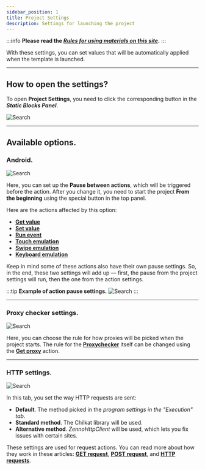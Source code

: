 ```yaml
---
sidebar_position: 1
title: Project Settings
description: Settings for launching the project
---
```

:::info **Please read the [*Rules for using materials on this site*](../../Disclaimer).**
:::

With these settings, you can set values that will be automatically applied when the template is launched.
_______________________________________________
## How to open the settings?
To open **Project Settings**, you need to click the corresponding button in the ***Static Blocks Panel***.

![Search](./assets/ProjectSettings/ProjectSettings_pic1.png)
_______________________________________________
## Available options.
### Android.
![Search](./assets/ProjectSettings/ProjectSettings_pic2.png)

Here, you can set up the **Pause between actions**, which will be triggered before the action. After you change it, you need to start the project **From the beginning** using the special button in the top panel.

Here are the actions affected by this option:
- [**Get value**](../../Android/ProLite/GetValue)
- [**Set value**](../../Android/ProLite/SetValue)
- [**Run event**](../../Android/ProLite/RunEvent)
- [**Touch emulation**](../../Android/ProLite/Touch_Emulation)
- [**Swipe emulation**](../../Android/ProLite/Swipe)
- [**Keyboard emulation**](../../Android/ProLite/Keyboard)

Keep in mind some of these actions also have their own pause settings. So, in the end, these two settings will add up — first, the pause from the project settings will run, then the one from the action settings.

:::tip **Example of action pause settings.**
![Search](./assets/ProjectSettings/ProjectSettings_pic3.png)
:::
_______________________________________________
### Proxy checker settings.
![Search](./assets/ProjectSettings/ProjectSettings_pic4.png)

Here, you can choose the rule for how proxies will be picked when the project starts. The rule for the [**Proxychecker**](../../get-started/ProxyCheckerZD) itself can be changed using the [**Get proxy**](../GetProxy) action.
_______________________________________________
### HTTP settings.
![Search](./assets/ProjectSettings/ProjectSettings_pic5.png)

In this tab, you set the way HTTP requests are sent:
- **Default**. The method picked in the *program settings in the "Execution" tab*.
- **Standard method**. The Chilkat library will be used.
- **Alternative method**. *ZennoHttpClient* will be used, which lets you fix issues with certain sites.

These settings are used for request actions. You can read more about how they work in these articles: [**GET request**](../../Project%20Editor/HTTP%20and%20FTP/GET), [**POST request**](../../Project%20Editor/HTTP%20and%20FTP/POST), and [**HTTP requests**](../../Project%20Editor/HTTP%20and%20FTP/HTTP).
